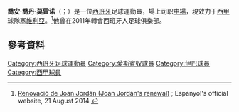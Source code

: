 {{noteTA
|G1=Football
|G2=laliga
|1=zh-hans:霍尔丹;zh-hk:佐敦;zh-tw:喬丹;
|2=zh-hans:胡安;zh-hk:祖安;zh-tw:喬安;
}}
{{Infobox football biography
| name = 喬安·喬丹<br>Joan Jordán
| image = Joan Jordán 2020.jpg
| caption =
| fullname = Joan Jordán Moreno
| birth_date = {{birth date and age|1994|7|6|df=y}}
| birth_place = [[西班牙|西班牙]][[雷亨科斯|雷亨科斯]]
| height = {{height|m=1.84}}
| position = [[中場|中場]]
| currentclub = [[塞維利亞足球俱樂部|塞維利亞]]
| clubnumber = 8
| youthyears1 = 2002–2005 | youthclubs1 = Palafrugell
| youthyears2 = 2005–2008 | youthclubs2 = Bisbalenc
| youthyears3 = 2008–2009 | youthclubs3 = Sàbat
| youthyears4 = 2009–2011 | youthclubs4 = Poblense
| youthyears5 = 2011–2013 | youthclubs5 = [[皇家西班牙人体育俱乐部|西班牙人]]
| years1 = 2012–2015 | clubs1 = 西班牙人B队 | caps1 = 85 | goals1 = 12
| years2 = 2014–2017 | clubs2 = [[皇家西班牙人体育俱乐部|西班牙人]] | caps2 = 12 | goals2 = 1
| years3 = 2016–2017 | clubs3 = → [[皇家巴利亚多利德足球俱乐部|巴利亚多利德]] (租借) | caps3 = 35 | goals3 = 3
| years4 = 2017–2019 | clubs4 = [[埃瓦尔体育协会|埃瓦尔]] | caps4 = 71 | goals4 = 10
| years5 = 2019– | clubs5 = [[塞維利亞足球俱樂部|塞維利亞]] | caps5 = 105 | goals5 = 3
| nationalyears1 = 2015– | nationalteam1 = [[加泰罗尼亚联队|加泰罗尼亚]] | nationalcaps1 = 2 | nationalgoals1 = 0
| club-update = 2021年5月23日
| nationalteam-update = 2019年3月25日
}}

'''喬安·喬丹·莫雷诺'''（{{lang-es|Joan Jordán Moreno}}；{{bd|1994年|7月6日}}）是一位[[西班牙|西班牙]]足球運動員，場上司职[[中場|中場]]，現效力于[[西班牙足球甲級聯賽|西甲]]球隊[[塞維利亞足球俱樂部|塞維利亞]]。<ref>[http://www.rcdespanyol.com/principal.php?modulo=detalleNoticia&idnoticia=18271&idseccion=29&idmenu=6&idsubmenu=64 Renovació de Joan Jordán (Joan Jordán's renewal)] {{Wayback|url=http://www.rcdespanyol.com/principal.php?modulo=detalleNoticia&idnoticia=18271&idseccion=29&idmenu=6&idsubmenu=64 |date=20141017072818 }}; Espanyol's official website, 21 August 2014 {{ca icon}}</ref>他曾在2011年轉會西班牙人足球俱樂部。

==參考資料==
{{Reflist}}

{{西維爾足球會球員名單}}
{{soccer-bio-stub}}

{{DEFAULTSORT:Jordan, Joan}}
[[Category:西班牙足球運動員|Category:西班牙足球運動員]]
[[Category:愛斯賓奴球員|Category:愛斯賓奴球員]]
[[Category:伊巴球員|Category:伊巴球員]]
[[Category:西甲球員|Category:西甲球員]]
